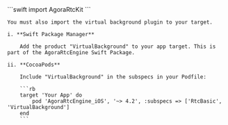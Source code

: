 <PlatformWrapper platform="android">
</PlatformWrapper>
<PlatformWrapper platform="flutter">
</PlatformWrapper>
<PlatformWrapper platform={["ios","macos"]}>
    ```swift
    import AgoraRtcKit
    ```

    You must also import the virtual background plugin to your target.

    i. **Swift Package Manager**

        Add the product "VirtualBackground" to your app target. This is part of the AgoraRtcEngine Swift Package.

    ii. **CocoaPods**

        Include "VirtualBackground" in the subspecs in your Podfile:

        ```rb
        target 'Your App' do
            pod 'AgoraRtcEngine_iOS', '~> 4.2', :subspecs => ['RtcBasic', 'VirtualBackground']
        end
        ```

</PlatformWrapper>